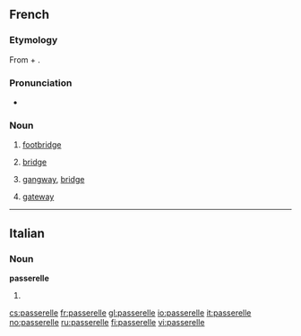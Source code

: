 ==French==

===Etymology===
From {{term|passer}} + {{term|-elle}}.

===Pronunciation===
* {{IPA|/pasʁɛl/|lang=fr}}

===Noun===
{{fr-noun|f}}

# [[footbridge]]
# {{nautical|lang=fr}} [[bridge]]
# {{aviation|nautical|lang=fr}} [[gangway]], [[bridge]]
# {{computing|lang=fr}} [[gateway]]

----

==Italian==

===Noun===
'''passerelle''' {{f}}

# {{plural of|[[passerella]]|lang=it}}

[[cs:passerelle]]
[[fr:passerelle]]
[[gl:passerelle]]
[[io:passerelle]]
[[it:passerelle]]
[[no:passerelle]]
[[ru:passerelle]]
[[fi:passerelle]]
[[vi:passerelle]]